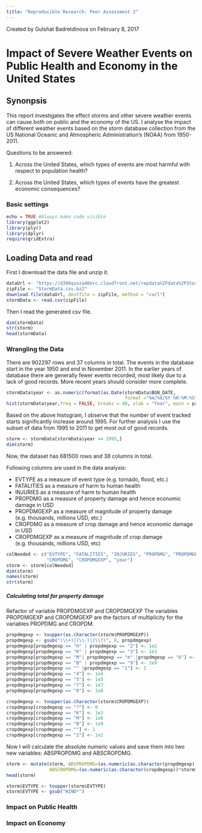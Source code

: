 ```yaml
---
title: "Reproducible Research: Peer Assessment 2"
---
```

Created by Gulshat Badretdinova on February 8, 2017

# Impact of Severe Weather Events on Public Health and Economy in the United States

## Synonpsis
This report investigates the effect storms and other severe weather events can cause both on public and the economy of the US. I analyse the impact of different weather events based on the storm database collection from the US National Oceanic and Atmospheric Administration's (NOAA) from 1950-2011. 

Questions to be answered:

1) Across the United States, which types of events are most harmful with respect to population health?

2) Across the United States, which types of events have the greatest economic consequences?


### Basic settings

```r
echo = TRUE #Always make code visible
library(ggplot2)
library(plyr)
library(dplyr)
require(gridExtra)

```

## Loading Data and read
First I download the data file and unzip it.

```r
dataUrl <- "https://d396qusza40orc.cloudfront.net/repdata%2Fdata%2FStormData.csv.bz2"
zipFile <- "StormData.csv.bz2"
download.file(dataUrl, destfile = zipFile, method = "curl")
stormData <- read.csv(zipFile)
```

Then I read the generated csv file.
```r
dim(stormData)
str(storm)
head(stormData)
```

### Wrangling the Data
There are 902297 rows and 37 columns in total. The events in the database start in the year 1950 and end in November 2011. In the earlier years of database there are generally fewer events recorded, most likely due to a lack of good records. More recent years should consider more complete.

```r
stormData$year <- as.numeric(format(as.Date(stormData$BGN_DATE, 
                                            format ="%m/%d/%Y %H:%M:%S"), "%Y"))
hist(stormData$year,freq = FALSE, breaks = 40, xlab = "Year", main = paste("Histogram of frequency storms and other severe weather events"))

```

Based on the above histogram, I observe that the number of event tracked starts significantly increase around 1995. For further analysis I use the subset of data from 1995 to 2011 to get most out of good records.

```r
storm <- stormData[stormData$year >= 1995,]
dim(storm)
```

Now,  the dataset has 681500 rows and 38 columns in total.

Following columns are used in the data analysis:

- EVTYPE as a measure of event type (e.g. tornado, flood, etc.)
- FATALITIES as a measure of harm to human health
- INJURIES as a measure of harm to human health
- PROPDMG as a measure of property damage and hence economic damage in USD
- PROPDMGEXP as a measure of magnitude of property damage (e.g. thousands, millions USD, etc.)
- CROPDMG as a measure of crop damage and hence economic damage in USD
- CROPDMGEXP as a measure of magnitude of crop damage (e.g. thousands, millions USD, etc)

```r

colNeeded <- c("EVTYPE", "FATALITIES", "INJURIES", "PROPDMG", "PROPDMGEXP", 
               "CROPDMG", "CROPDMGEXP", "year")
storm <- storm[colNeeded]
dim(storm)
names(storm)
str(storm)
```

##### Calculating total for property damage
Refactor of variable PROPDMGEXP and CROPDMGEXP
The variables PROPDMGEXP and CROPDMGEXP are the factors of multiplicity for the variables PROPDMG and CROPDM.
```r
propdmgexp <- toupper(as.character(storm$PROPDMGEXP))
propdmgexp <- gsub("(\\+)|(\\-)|(\\?)", 0, propdmgexp)
propdmgexp[propdmgexp == "H" | propdmgexp == "2"] <- 1e2
propdmgexp[propdmgexp == "K" | propdmgexp == "3"] <- 1e3
propdmgexp[propdmgexp == "M"| propdmgexp == "m" |propdmgexp == "6"] <- 1e6
propdmgexp[propdmgexp == "B" | propdmgexp == "9"] <- 1e9
propdmgexp[propdmgexp == "" |propdmgexp == "1"] <- 1
propdmgexp[propdmgexp == "4"] <- 1e4
propdmgexp[propdmgexp == "5"] <- 1e5
propdmgexp[propdmgexp == "7"] <- 1e7
propdmgexp[propdmgexp == "8"] <- 1e8

cropdmgexp <- toupper(as.character(storm$CROPDMGEXP))
cropdmgexp[cropdmgexp == "?"] <- 0
cropdmgexp[cropdmgexp == "K"] <- 1e3
cropdmgexp[cropdmgexp == "M"] <- 1e6
cropdmgexp[cropdmgexp == "B"] <- 1e9
cropdmgexp[cropdmgexp == ""] <- 1
cropdmgexp[cropdmgexp == "2"] <- 1e2
```

Now I will calculate the absolute numeric values and save them into two new variables: ABSPROPDMG and ABSCROPDMG.
```r
storm <- mutate(storm, ABSPROPDMG=(as.numeric(as.character(propdmgexp))*storm$PROPDMG)/1000000000,
                ABSCROPDMG=(as.numeric(as.character(cropdmgexp))*storm$CROPDMG)/1000000000)
head(storm)
```

```r
storm$EVTYPE <- toupper(storm$EVTYPE)
storm$EVTYPE <- gsub("WIND*")

```
### Impact on Public Health




### Impact on Economy









